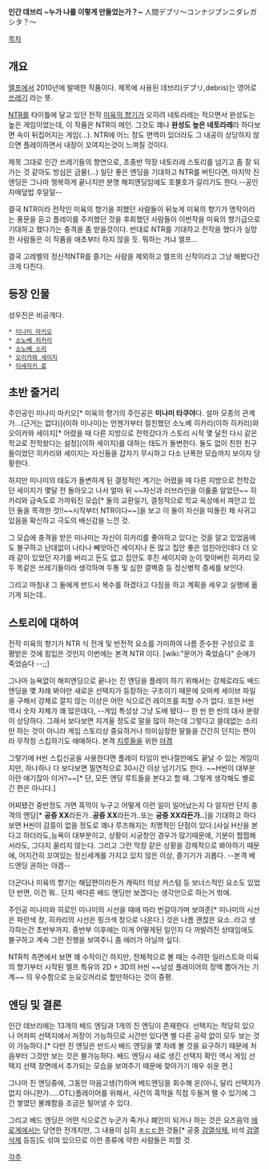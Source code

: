 '''인간 데브리 ~누가 나를 이렇게 만들었는가？~'''
人間デブリ～コンナジブンニダレガシタ？～

[[목차]]

== 개요 ==
[[엘프(게임 회사)|엘프]]에서 2010년에 발매한 작품이다. 제목에 사용된 데브리(デブリ,debris)는 영어로 [[쓰레기]] 라는 뜻.

[[NTR]]를 타이틀에 달고 있던 전작 [[미육의 향기]]가 오히려 네토라레는 적으면서 완성도는 높은 게임이었는데, 이 작품은 NTR이 메인. 그것도 꽤나 '''완성도 높은 네토라레'''라 하다보면 속이 뒤집어지는 게임(...). NTR에 어느 정도 면역이 있더라도 그 내공이 상당하지 않으면 플레이하면서 내장이 꼬여지는것이 느껴질 것이다.

제목 그대로 인간 쓰레기들의 향연으로, 초중반 막장 네토라레 스토리를 넘기고 좀 잘 되가는 것 같아도 방심은 금물(...) 일단 좋은 엔딩을 기대하고 NTR를 버틴다면, 마지막 진엔딩은 그나마 행복하게 끝나지만 분명 해피엔딩임에도 호불호가 갈리기도 한다.--공인 자매덮밥 후덜덜--

결국 NTR이라 전작인 미육의 향기을 피했던 사람들이 뒤늦게 미육의 향기가 명작이라는 풍문을 듣고 플레이를 주저했던 것을 후회했던 사람들이 이번작을 미육의 향기급으로 기대하고 했다가는 충격을 좀 받을것이다. 반대로 NTR를 기대하고 전작을 했다가 실망한 사람들은 이 작품을 애초부터 하지 않을 듯. 뭐하는 거냐 엘프...

결국 고레벨의 정신적NTR를 즐기는 사람을 제외하고 엘프의 신작이라고 그냥 해봤다간 크게 다친다.
== 등장 인물 ==
성우진은 비공개다.
 * [[미나미 마키오]]
 * [[소노베 히카리]]
 * [[소노베 소라]]
 * [[오이카와 세이지]]
 * [[이세자키 료]] 
== 초반 줄거리 ==
주인공인 미나미 마키오[* 미육의 향기의 주인공은 '''미나미 타쿠야'''다. 설마 모종의 관계가...(근거는 없다)](이하 미나미)는 언젠가부터 절친했던 소노베 히카리(이하 히카리)와 오이카와 세이지[* 어렸을 때 다른 지방으로 전학갔다가 스토리 시작 몇 달전 다시 같은 학교로 전학왔다는 설정](이하 세이지)를 대하는 태도가 돌변한다. 둘도 없이 친한 친구들이었던 히카리와 세이지는 자신들을 갑자기 무시하고 다소 난폭한 모습까지 보이자 당황한다.

하지만 미나미의 태도가 돌변하게 된 결정적인 계기는 어렸을 때 다른 지방으로 전학갔던 세이지가 몇달 전 돌아오고 나서 얼마 뒤 ~~자신과 러브라인을 이룰줄 알았던~~ 히카리와 급속도로 가까워진 모습[* 둘의 교환일기, 결정적으로 학교 옥상에서 껴안고 있던 둘을 목격한 것!!~~시작부터 NTR이다~~]을 보고 이 둘이 자신을 따돌린 채 사귀고 있음을 확신하고 극도의 배신감을 느낀 것.

그 모습에 충격을 받은 미나미는 자신이 히카리를 좋아하고 있다는 것을 알고 있었음에도 불구하고 난데없이 나타나 빼앗아간 세이지나 돈 많고 집안 좋은 엄친아인데다 더 오래 같이 있었던 자기를 버리고 돈도 없고 집안도 후진 세이지와 눈이 맞아버린 히카리 모두 똑같은 쓰레기들이라 생각하며 두통 및 심한 결벽증 등 정신병적 증세를 보인다.

그리고 마침내 그 둘에게 반드시 복수를 하겠다고 다짐을 하고 계획을 세우고 실행에 옮기게 되는데..
== 스토리에 대하여 ==
전작 미육의 향기가 NTR 식 전개 및 반전적 요소를 가미하여 나름 준수한 구성으로 호평받은 것에 힘입은 것인지 이번에는 본격 NTR 이다. [wiki:"문어가 죽었슴다" 순애가 죽었슴다 --;;]

그나마 능욕없이 해피엔딩으로 끝나는 진 엔딩을 플레이 하기 위해서는 강제로라도 배드엔딩을 몇 차례 봐야만 새로운 선택지가 등장하는 구조이기 때문에 오마케 세이브 파일을 구해서 강제로 깔지 않는 이상은 어떤 식으로건 레이프를 피할 수가 없다. 또한 H씬 역시 숫자 자체가 꽤 많은데다, --게임 특성상 그냥 도배 됐다-- 한 씬 한 씬의 대사 분량이 상당하다. 그래서 보다보면 지겨울 정도로 말을 많이 하는데 그렇다고 쓸데없는 소리만 하는 것이 아니라 게임 스토리상 중요하거나 의미심장한 말들을 간간히 던지는 편이라 무작정 스킵하기도 애매하다. 본격 [[지루]]들을 위한 [[야겜]]

그렇기에 H씬 스킵신공을 사용한다면 플레이 타임이 반나절만에도 끝날 수 있는 게임이지만, 하나하나 다 보다보면 필연적으로 30시간 이상 넘기기도 한다. ~~H씬이 대부분이란 얘기잖아 이거?~~[* 단, 모든 엔딩 루트들을 본다고 할 때. 그렇게 생각해도 별로 긴 편은 아니다.]

어찌됐건 중반정도 가면 흑막이 누구고 어떻게 이런 일이 일어났는지 다 알지만 단지 충격의 엔딩[* '''공중 XX'''라든가..'''공중 XX'''라든가..또는 '''공중 XX라든가..''']을 기대하고 하다보면 H씬이 감흥이 없을 정도로 꽤나 루즈해지는 치명적인 단점이 있다.(사실 H신을 본다고 하더라도,능욕이 대부분이고, 상황이 시궁창인 경우가 많기때문에, 기분이 찝찝해서라도, 그다지 꼴리지 않는다. 그리고 그런 막장 같은 상황을 강제적으로 봐야하기 때문에, 어지간히 꼬여있는 정신세계를 가지고 있지 않은 이상, 즐기기가 괴롭다. --본격 베드엔딩 권하는 야겜--

더군다나 미육의 향기는 해답편이라든가 캐릭터 의상 커스텀 등 보너스적인 요소도 있었던 반면, 이건 뭐.. 단지 색다른 배드 엔딩만 보겠다는 생각만으로 하는거 밖에.

주인공 미나미와 히로인 미나미의 시선을 때에 따라 번갈아가며 보여준[* 미나미의 시선은 파란색 창, 히카리의 시선은 핑크색 창으로 나온다.] 것은 나름 괜찮은 요소..라고 생각하는건 초반부까지. 중반부 이후에는 이게 어떻게된 일인지 다 까발려진 상태임에도 불구하고 계속 그런 진행을 보여주니 좀 에러가 아닐까 싶다.

NTR적 측면에서 보면 꽤 수작이긴 하지만, 전체적으로 볼 때는 수려한 일러스트와 미육의 향기부터 시작된 엘프 특유의 2D + 3D의 H씬 ~~남성 플레이어의 정액 뽑아가는 기계~~ 의 우수함으로 눈요깃꺼리로 할만하다는 것이 중평.
== 엔딩 및 결론 ==
인간 데브리에는 13개의 배드 엔딩과 1개의 진 엔딩이 존재한다. 선택지는 적당히 있으나 어차피 선택지에서 저장이 가능하므로 시간만 있다면 별 다른 공략 없이 모두 보는 것이 가능하다.[* 다만 진 엔딩은 반드시 배드 엔딩을 몇 차례 볼 것을 요구하기 때문에 처음부터 그것만 보는 것은 불가능하다. 배드 엔딩시 새로 생긴 선택지 확인 역시 게임 선택지 선택 장면에서 추가되는 모습을 보여주기 때문에 찾아가기 매우 쉬운 편.]

그나마 진 엔딩중에, 그동안 마음고생(?)하며 베드엔딩을 회수해 온(아니, 달리 선택지가 없지 아니한가.....OTL)플레이어를 위해서, 사건의 흑막을 직접 두들겨 팰 수 있기에 그간 쌓였던 불쾌함을 조금은 털어낼 수 있다.

그리고 배드 엔딩은 어떤 식으로건 누군가 죽거나 폐인이 되거나 하는 것은 요즈음의 [[에로게]]에서는 당연한 전개지만, 그 내용이 심히 [[ㅎㄷㄷ]]한 것들[* 공중 [[검열삭제]], 비석 [[검열삭제]] 등등]도 섞여 있으므로 이런 종류에 약한 사람들은 피할 것.

[[각주]]
